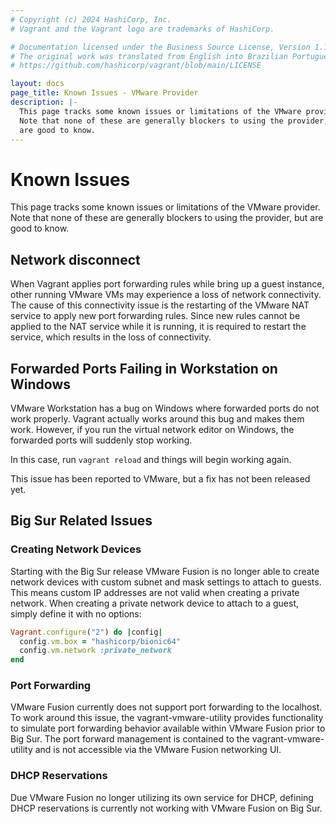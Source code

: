 ```yaml
---
# Copyright (c) 2024 HashiCorp, Inc.
# Vagrant and the Vagrant logo are trademarks of HashiCorp.

# Documentation licensed under the Business Source License, Version 1.1.
# The original work was translated from English into Brazilian Portuguese.
# https://github.com/hashicorp/vagrant/blob/main/LICENSE

layout: docs
page_title: Known Issues - VMware Provider
description: |-
  This page tracks some known issues or limitations of the VMware provider.
  Note that none of these are generally blockers to using the provider, but
  are good to know.
---
```


# Known Issues

This page tracks some known issues or limitations of the VMware provider.
Note that none of these are generally blockers to using the provider, but
are good to know.

## Network disconnect

When Vagrant applies port forwarding rules while bring up a guest instance,
other running VMware VMs may experience a loss of network connectivity. The
cause of this connectivity issue is the restarting of the VMware NAT service
to apply new port forwarding rules. Since new rules cannot be applied to the
NAT service while it is running, it is required to restart the service, which
results in the loss of connectivity.

## Forwarded Ports Failing in Workstation on Windows

VMware Workstation has a bug on Windows where forwarded ports do not work
properly. Vagrant actually works around this bug and makes them work. However,
if you run the virtual network editor on Windows, the forwarded ports will
suddenly stop working.

In this case, run `vagrant reload` and things will begin working again.

This issue has been reported to VMware, but a fix has not been released yet.

## Big Sur Related Issues

### Creating Network Devices

Starting with the Big Sur release VMware Fusion is no longer able to create
network devices with custom subnet and mask settings to attach to guests. This
means custom IP addresses are not valid when creating a private network. When
creating a private network device to attach to a guest, simply define it with
no options:

```ruby
Vagrant.configure("2") do |config|
  config.vm.box = "hashicorp/bionic64"
  config.vm.network :private_network
end
```

### Port Forwarding

VMware Fusion currently does not support port forwarding to the localhost. To
work around this issue, the vagrant-vmware-utility provides functionality to
simulate port forwarding behavior available within VMware Fusion prior to
Big Sur. The port forward management is contained to the vagrant-vmware-utility
and is not accessible via the VMware Fusion networking UI.

### DHCP Reservations

Due VMware Fusion no longer utilizing its own service for DHCP, defining DHCP
reservations is currently not working with VMware Fusion on Big Sur.
